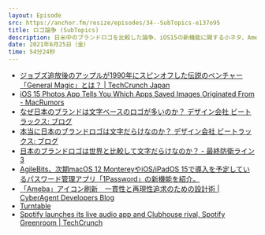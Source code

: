 ```yaml
---
layout: Episode
src: https://anchor.fm/resize/episodes/34--SubTopics-e137o95
title: ロゴ論争 (SubTopics)
description: 日米中のブランドロゴを比較した論争、iOS15の新機能に関する小ネタ、Amebaのデザインシステム、ついに復活したTurntable.fmなど、最近気になったサブトピックスを話しました。
date: 2021年6月25日（金）
time: 54分24秒
---
```


- [ジョブズ追放後のアップルが1990年にスピンオフした伝説のベンチャー「General Magic」とは？ | TechCrunch Japan](https://jp.techcrunch.com/2021/06/14/smartphone-the-origin-general-magic/)
- [iOS 15 Photos App Tells You Which Apps Saved Images Originated From - MacRumors](https://www.macrumors.com/2021/06/14/ios-15-photos-app-shows-where-images-saved-from/)
- [なぜ日本のブランドは文字ベースのロゴが多いのか？ デザイン会社 ビートラックス: ブログ](https://blog.btrax.com/jp/japan-brand-logos/)
- [本当に日本のブランドロゴは文字だらけなのか？ デザイン会社 ビートラックス: ブログ](https://blog.btrax.com/jp/japan-brand-logos-2/)
- [日本のブランドロゴは世界と比較して文字だらけなのか？ - 最終防衛ライン3](https://lastline.hatenablog.com/entry/2021/06/14/231840)
- [AgileBits、次期macOS 12 MontereyやiOS/iPadOS 15で導入を予定しているパスワード管理アプリ「1Password」の新機能を紹介。](https://applech2.com/archives/20210613-1password-for-monterey-and-ios15.html)
- [「Ameba」アイコン刷新　一貫性と再現性追求のための設計術 | CyberAgent Developers Blog](https://developers.cyberagent.co.jp/blog/archives/30048/)
- [Turntable](https://tt.fm/)
- [Spotify launches its live audio app and Clubhouse rival, Spotify Greenroom | TechCrunch](https://techcrunch.com/2021/06/16/spotify-launches-its-live-audio-app-and-clubhouse-rival-spotify-greenroom/)
